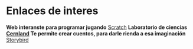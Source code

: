 #           Enlaces de interes

**Web interanste para programar jugando**
[Scratch](https://scratch.mit.edu/)
__
**Laboratorio de ciencias**
[Cernland](http://www.cernland.net/index.php)
__
**Te permite crear cuentos, para darle rienda a esa imaginación**
[Storybird](https://storybird.com/)
